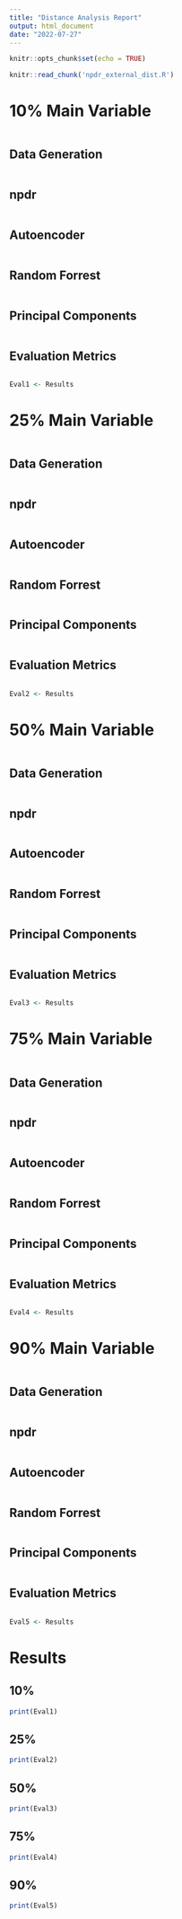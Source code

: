 ```yaml
---
title: "Distance Analysis Report"
output: html_document
date: "2022-07-27"
---
```


```r
knitr::opts_chunk$set(echo = TRUE)
```


```r
knitr::read_chunk('npdr_external_dist.R')
```

# 10% Main Variable
```r
```

## Data Generation
```r
```

## npdr
```r
```

## Autoencoder
```r
```

## Random Forrest
```r
```

## Principal Components
```r
```

## Evaluation Metrics
```r
```

``` r
Eval1 <- Results
```





# 25% Main Variable
```r
```

## Data Generation
```r
```

## npdr
```r
```

## Autoencoder
```r
```

## Random Forrest
```r
```

## Principal Components
```r
```

## Evaluation Metrics
```r
```

``` r
Eval2 <- Results
```


# 50% Main Variable
```r
```

## Data Generation
```r
```

## npdr
```r
```

## Autoencoder
```r
```

## Random Forrest
```r
```

## Principal Components
```r
```

## Evaluation Metrics
```r
```

``` r
Eval3 <- Results
```





# 75% Main Variable
```r
```

## Data Generation
```r
```

## npdr
```r
```

## Autoencoder
```r
```

## Random Forrest
```r
```

## Principal Components
```r
```

## Evaluation Metrics
```r
```

``` r
Eval4 <- Results
```


# 90% Main Variable
```r
```

## Data Generation
```r
```

## npdr
```r
```

## Autoencoder
```r
```

## Random Forrest
```r
```

## Principal Components
```r
```

## Evaluation Metrics
```r
```

``` r
Eval5 <- Results
```


# Results
## 10%
``` r
print(Eval1)
```
## 25%
``` r
print(Eval2)
```
## 50%
``` r
print(Eval3)
```
## 75%
``` r
print(Eval4)
```
## 90%
``` r
print(Eval5)
```
